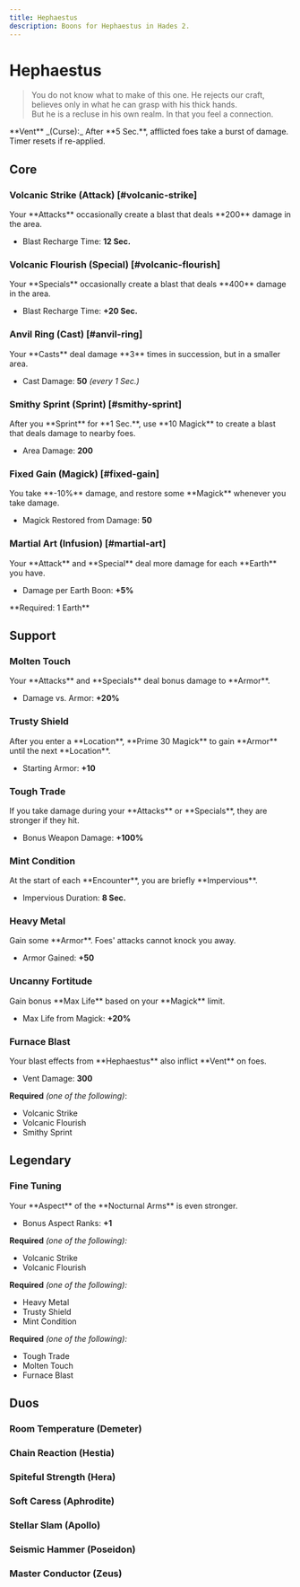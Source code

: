 ```yaml
---
title: Hephaestus
description: Boons for Hephaestus in Hades 2.
---
```




# Hephaestus

> You do not know what to make of this one. He rejects our craft, believes only in what he can grasp with his thick hands.\
> But he is a recluse in his own realm. In that you feel a connection.

<Boon className='mt-4'>
  **Vent** _(Curse):_ After **5 Sec.**, afflicted foes take a burst of damage.
  Timer resets if re-applied.
</Boon>

## Core

### Volcanic Strike (Attack) [#volcanic-strike]

<Boon>
Your **Attacks** occasionally create a blast that deals **200** damage in the area.

- Blast Recharge Time: **12 Sec.**

</Boon>

### Volcanic Flourish (Special) [#volcanic-flourish]

<Boon>
Your **Specials** occasionally create a blast that deals **400** damage in the area.

- Blast Recharge Time: **+20 Sec.**

</Boon>

### Anvil Ring (Cast) [#anvil-ring]

<Boon>
Your **Casts** deal damage **3** times in succession, but in a smaller area.

- Cast Damage: **50** _(every 1 Sec.)_

</Boon>

### Smithy Sprint (Sprint) [#smithy-sprint]

<Boon>
After you **Sprint** for **1 Sec.**, use **10 Magick** to create a blast that deals damage to nearby foes.

- Area Damage: **200**

</Boon>

### Fixed Gain (Magick) [#fixed-gain]

<Boon>
You take **-10%** damage, and restore some **Magick** whenever you take damage.

- Magick Restored from Damage: **50**

</Boon>

### Martial Art (Infusion) [#martial-art]

<Boon>
Your **Attack** and **Special** deal more damage for each **Earth** you have.

- Damage per Earth Boon: **+5%**

</Boon>
**Required: 1 Earth**

## Support

### Molten Touch

<Boon>
Your **Attacks** and **Specials** deal bonus damage to **Armor**.

- Damage vs. Armor: **+20%**

</Boon>

### Trusty Shield

<Boon>
After you enter a **Location**, **Prime 30 Magick** to gain **Armor** until the next **Location**.

- Starting Armor: **+10**

</Boon>

### Tough Trade

<Boon>
If you take damage during your **Attacks** or **Specials**, they are stronger if they hit.

- Bonus Weapon Damage: **+100%**

</Boon>

### Mint Condition

<Boon>
At the start of each **Encounter**, you are briefly **Impervious**.

- Impervious Duration: **8 Sec.**

</Boon>

### Heavy Metal

<Boon>
Gain some **Armor**. Foes' attacks cannot knock you away.

- Armor Gained: **+50**

</Boon>

### Uncanny Fortitude

<Boon>
Gain bonus **Max Life** based on your **Magick** limit.

- Max Life from Magick: **+20%**

</Boon>

### Furnace Blast

<Boon>
Your blast effects from **Hephaestus** also inflict **Vent** on foes.

- Vent Damage: **300**

</Boon>

**Required** _(one of the following)_:

- Volcanic Strike
- Volcanic Flourish
- Smithy Sprint

## <TextHighlight type="legendary">Legendary</TextHighlight>

### <TextHighlight type="legendary">Fine Tuning</TextHighlight>

<Boon>
Your **Aspect** of the **Nocturnal Arms** is even stronger.

- Bonus Aspect Ranks: **+1**

</Boon>

**Required** _(one of the following):_

- Volcanic Strike
- Volcanic Flourish

**Required** _(one of the following):_

- Heavy Metal
- Trusty Shield
- Mint Condition

**Required** _(one of the following):_

- Tough Trade
- Molten Touch
- Furnace Blast

## <TextHighlight type="duo">Duos</TextHighlight>

### <TextHighlight type="duo">Room Temperature</TextHighlight> (Demeter)

<RoomTemperature />

### <TextHighlight type="duo">Chain Reaction</TextHighlight> (Hestia)

<ChainReaction />

### <TextHighlight type="duo">Spiteful Strength</TextHighlight> (Hera)

<SpitefulStrength />

### <TextHighlight type="duo">Soft Caress</TextHighlight> (Aphrodite)

<SoftCaress />

### <TextHighlight type="duo">Stellar Slam</TextHighlight> (Apollo)

<StellarSlam />

### <TextHighlight type="duo">Seismic Hammer</TextHighlight> (Poseidon)

<SeismicHammer />

### <TextHighlight type="duo">Master Conductor</TextHighlight> (Zeus)

<MasterConductor />
